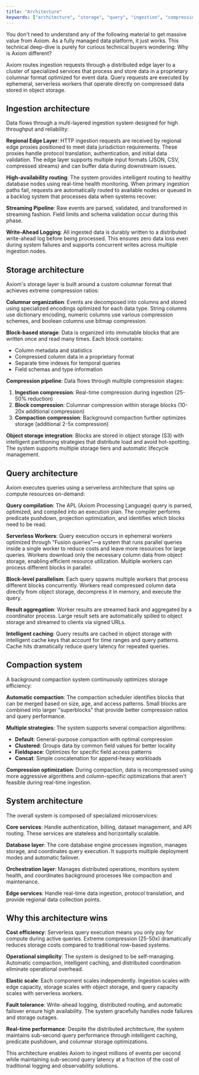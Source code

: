 ```yaml
---
title: "Architecture"
keywords: ["architecture", "storage", "query", "ingestion", "compression"]
---
```


<Note>
You don't need to understand any of the following material to get massive value from Axiom. As a fully managed data platform, it just works. This technical deep-dive is purely for curious technical buyers wondering: Why is Axiom different?
</Note>

Axiom routes ingestion requests through a distributed edge layer to a cluster of specialized services that process and store data in a proprietary columnar format optimized for event data. Query requests are executed by ephemeral, serverless workers that operate directly on compressed data stored in object storage.

## Ingestion architecture

Data flows through a multi-layered ingestion system designed for high throughput and reliability:

**Regional Edge Layer**: HTTP ingestion requests are received by regional edge proxies positioned to meet data jurisdiction requirements. These proxies handle protocol translation, authentication, and initial data validation. The edge layer supports multiple input formats (JSON, CSV, compressed streams) and can buffer data during downstream issues.

**High-availability routing**: The system provides intelligent routing to healthy database nodes using real-time health monitoring. When primary ingestion paths fail, requests are automatically routed to available nodes or queued in a backlog system that processes data when systems recover.

**Streaming Pipeline**: Raw events are parsed, validated, and transformed in streaming fashion. Field limits and schema validation occur during this phase.

**Write-Ahead Logging**: All ingested data is durably written to a distributed write-ahead log before being processed. This ensures zero data loss even during system failures and supports concurrent writes across multiple ingestion nodes.

## Storage architecture

Axiom's storage layer is built around a custom columnar format that achieves extreme compression ratios:

**Columnar organization**: Events are decomposed into columns and stored using specialized encodings optimized for each data type. String columns use dictionary encoding, numeric columns use various compression schemes, and boolean columns use bitmap compression.

**Block-based storage**: Data is organized into immutable blocks that are written once and read many times. Each block contains:

- Column metadata and statistics  
- Compressed column data in a proprietary format
- Separate time indexes for temporal queries  
- Field schemas and type information

**Compression pipeline**: Data flows through multiple compression stages:

1. **Ingestion compression**: Real-time compression during ingestion (25-50% reduction)  
2. **Block compression**: Columnar compression within storage blocks (10-20x additional compression)  
3. **Compaction compression**: Background compaction further optimizes storage (additional 2-5x compression)

**Object storage integration**: Blocks are stored in object storage (S3) with intelligent partitioning strategies that distribute load and avoid hot-spotting. The system supports multiple storage tiers and automatic lifecycle management.

## Query architecture

Axiom executes queries using a serverless architecture that spins up compute resources on-demand:

**Query compilation**: The APL (Axiom Processing Language) query is parsed, optimized, and compiled into an execution plan. The compiler performs predicate pushdown, projection optimization, and identifies which blocks need to be read.

**Serverless Workers**: Query execution occurs in ephemeral workers optimized through "Fusion queries"—a system that runs parallel queries inside a single worker to reduce costs and leave more resources for large queries. Workers download only the necessary column data from object storage, enabling efficient resource utilization. Multiple workers can process different blocks in parallel.

**Block-level parallelism**: Each query spawns multiple workers that process different blocks concurrently. Workers read compressed column data directly from object storage, decompress it in memory, and execute the query.

**Result aggregation**: Worker results are streamed back and aggregated by a coordinator process. Large result sets are automatically spilled to object storage and streamed to clients via signed URLs.

**Intelligent caching**: Query results are cached in object storage with intelligent cache keys that account for time ranges and query patterns. Cache hits dramatically reduce query latency for repeated queries.

## Compaction system

A background compaction system continuously optimizes storage efficiency:

**Automatic compaction**: The compaction scheduler identifies blocks that can be merged based on size, age, and access patterns. Small blocks are combined into larger "superblocks" that provide better compression ratios and query performance.

**Multiple strategies**: The system supports several compaction algorithms:

- **Default**: General-purpose compaction with optimal compression  
- **Clustered**: Groups data by common field values for better locality  
- **Fieldspace**: Optimizes for specific field access patterns  
- **Concat**: Simple concatenation for append-heavy workloads

**Compression optimization**: During compaction, data is recompressed using more aggressive algorithms and column-specific optimizations that aren't feasible during real-time ingestion.

## System architecture

The overall system is composed of specialized microservices:

**Core services**: Handle authentication, billing, dataset management, and API routing. These services are stateless and horizontally scalable.

**Database layer**: The core database engine processes ingestion, manages storage, and coordinates query execution. It supports multiple deployment modes and automatic failover.

**Orchestration layer**: Manages distributed operations, monitors system health, and coordinates background processes like compaction and maintenance.

**Edge services**: Handle real-time data ingestion, protocol translation, and provide regional data collection points.

## Why this architecture wins

**Cost efficiency**: Serverless query execution means you only pay for compute during active queries. Extreme compression (25-50x) dramatically reduces storage costs compared to traditional row-based systems.

**Operational simplicity**: The system is designed to be self-managing. Automatic compaction, intelligent caching, and distributed coordination eliminate operational overhead.

**Elastic scale**: Each component scales independently. Ingestion scales with edge capacity, storage scales with object storage, and query capacity scales with serverless workers.

**Fault tolerance**: Write-ahead logging, distributed routing, and automatic failover ensure high availability. The system gracefully handles node failures and storage outages.

**Real-time performance**: Despite the distributed architecture, the system maintains sub-second query performance through intelligent caching, predicate pushdown, and columnar storage optimizations.

This architecture enables Axiom to ingest millions of events per second while maintaining sub-second query latency at a fraction of the cost of traditional logging and observability solutions.  